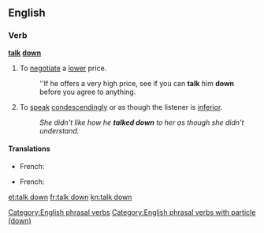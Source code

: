 ==English==

===Verb===
'''[[talk]] [[down]]'''
# {{idiomatic}} To [[negotiate]] a [[lower]] price.
#: ''If he offers a very high price, see if you can '''talk''' him '''down''' before you agree to anything.
# {{idiomatic}} To [[speak]] [[condescendingly]] or as though the listener is [[inferior]].
#: ''She didn't like how he '''talked down''' to her as though she didn't understand.''
====Translations====
{{trans-top|negociate}}
* French: {{t+|fr|marchander}}
{{trans-mid}}
{{trans-bottom}}
{{trans-top|patronize}}
* French: {{t|fr|prendre de haut}}
{{trans-mid}}
{{trans-bottom}}

[[Category:English phrasal verbs]]
[[Category:English phrasal verbs with particle (down)]]

[[et:talk down]]
[[fr:talk down]]
[[kn:talk down]]